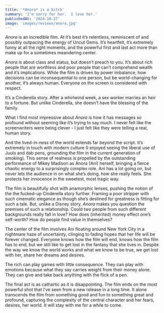 ```yaml
---
title: '*Anora* is a bitch'
summary: 'I’m sorry for her.  I love her.'
publishedAt: '2024-10-27'
image: 'images/reviews/anora.jpg'
---
```

*Anora* is an incredible film.  At it’s best it’s relentless, reminiscent of and possibly outpacing the energy of Uncut Gems.  It’s heartfelt, it’s extremely funny at all the right moments, and the powerful first and last act more than make up for a sometimes meandering center.

*Anora* is about class and status, but doesn’t preach to you.  It’s about rich people that are worthless and poor people that can’t comprehend wealth and it’s implications.  While the film is driven by power imbalance, how decisions can be inconsequential to one person, but be world-changing for another, it’s always human.  Everyone on the screen is considered with respect.

It’s a Cinderella story.  After a whirlwind week, a sex worker marries an heir to a fortune.  But unlike Cinderella, she doesn't have the blessing of the family.

What I find most impressive about *Anora* is how it has messages so profound without seeming like it’s trying to say much.  I never felt like the screenwriters were being clever - I just felt like they were telling a real, human story.

And the lived-in-ness of the world extends far beyond the script.  It’s extremely in touch with modern culture (I enjoyed seeing the liberal use of Juuls and dab pens, grounding the film in the current generation of smoking).  This sense of realness is propelled by the outstanding performance of Mikey Madison as Anora (Ani) herself, bringing a fierce chaotic energy to a surprisingly complex role.  Ani has a lot going on, but never lets the audience in on what she’s doing, how she really feels.  She protects her innocence in the sweetest, most tragic way. 

The film is beautifully shot with anamorphic lenses, pushing the notion of the the fucked-up Cinderella story further.  Framing a poor stripper with such cinematic elegance as though she’s destined for greatness is fitting for such a tale.  But, unlike a Disney story, *Anora* makes you question the premises of such a relationship.  Could two people from such different backgrounds really fall in love?  How does (inherited) money effect one’s self-worth?  How do people find value in themselves? 

The center of the film involves Ani floating around New York City in a nightmare haze of uncertainty, clinging to fading hopes that her life will be forever changed.  Everyone knows how the film will end, knows how the film has to end, but we still like to get lost in the fantasy that she lives in.  Despite the way we know the world works and what we know to be true, we get lost with her, share her dreams and desires. 

The rich can play games with little consequence.  They can play with emotions because what they say carries weight from their money alone.  They can give and take back anything with the flick of a pen.  

The final act is as cathartic as it is disappointing.  The film ends on the most powerful shot that I’ve seen from a new release in a long time.  It alone transcends the film from something good and fun to something great and profound, capturing the complexity of the central character and her fears, desires, her world.  It will stay with me for a while to come.